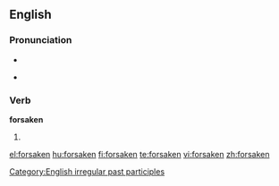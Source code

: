 ==English==

===Pronunciation===
* {{IPA|/'foɻseɪkən/}}
* {{audio|en-us-forsaken.ogg|Audio (US)}}
*: {{rhymes|eɪkən}}

===Verb===
'''forsaken'''

# {{past participle of|[[forsake]]}}

[[Category:English irregular past participles]]

[[el:forsaken]]
[[hu:forsaken]]
[[fi:forsaken]]
[[te:forsaken]]
[[vi:forsaken]]
[[zh:forsaken]]